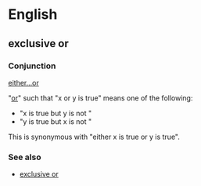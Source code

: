 =English=

==exclusive or==

===Conjunction===

[[either...or]]

"[[or]]" such that "x or y is true" means one of the following: 
*"x is true but y is not "
*"y is true but x is not " 

This is synonymous with "either x is true or y is true". 

===See also===
*[[exclusive or]]